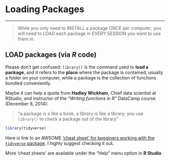 # Loading Packages

-----------

> While you only need to INSTALL a package ONCE per computer, you will need to LOAD each package in EVERY SESSION you want to use them in.

## LOAD packages (via $R$ code) 

Please don’t get confused: `library()` is the command used to **load a package**, and it refers to the **place** where the package is contained, usually a folder on your computer, while a package is the collection of functions bundled conveniently.

Maybe it can help a quote from **Hadley Wickham**, Chief data scientist at RStudio, and instructor of the *“Writing functions in R”* DataCamp course (December 8, 2014):

> "a package is a like a book, a library is like a library; you use `library()` to check a package out of the library"

```{r, eval=FALSE}
library(tidyverse)
```




Here is link to an AWSOME ['cheat sheet' for begginers working with the `tidyverse` package](http://datacamp-community.s3.amazonaws.com/e63a8f6b-2aa3-4006-89e0-badc294b179c).  I highly suggest checking it out.

More 'cheat sheets' are available under the "Help" menu option in **R Studio**

